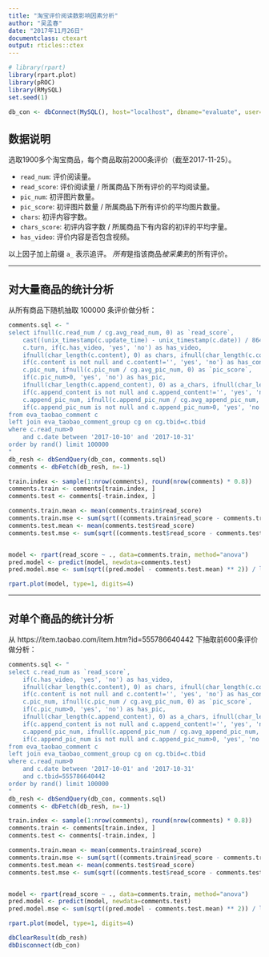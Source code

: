 ```yaml
---
title: "淘宝评价阅读数影响因素分析"
author: "吴孟春"
date: "2017年11月26日"
documentclass: ctexart
output: rticles::ctex
---
```


```r
# library(rpart)
library(rpart.plot)
library(pROC)
library(RMySQL)
set.seed(1)

db_con <- dbConnect(MySQL(), host="localhost", dbname="evaluate", user="root", password="root")
```

## 数据说明
选取1900多个淘宝商品，每个商品取前2000条评价（截至2017-11-25）。

- `read_num`: 评价阅读量。
- `read_score`: 评价阅读量 / 所属商品下所有评价的平均阅读量。
- `pic_num`: 初评图片数量。
- `pic_score`: 初评图片数量 / 所属商品下所有评价的平均图片数量。
- `chars`: 初评内容字数。
- `chars_score`: 初评内容字数 / 所属商品下有内容的初评的平均字量。
- `has_video`: 评价内容是否包含视频。

以上因子加上前缀 `a_` 表示追评。
*所有*是指该商品*被采集到*的所有评价。

---

## 对大量商品的统计分析

从所有商品下随机抽取 100000 条评价做分析：  

```r
comments.sql <- "
select ifnull(c.read_num / cg.avg_read_num, 0) as `read_score`,
    cast((unix_timestamp(c.update_time) - unix_timestamp(c.date)) / 86400 as unsigned) as days,
    c.turn, if(c.has_video, 'yes', 'no') as has_video,
    ifnull(char_length(c.content), 0) as chars, ifnull(char_length(c.content) / cg.avg_chars, 0) as `chars_score`,
    if(c.content is not null and c.content!='', 'yes', 'no') as has_content,
    c.pic_num, ifnull(c.pic_num / cg.avg_pic_num, 0) as `pic_score`,
    if(c.pic_num>0, 'yes', 'no') as has_pic,
    ifnull(char_length(c.append_content), 0) as a_chars, ifnull(char_length(c.append_content) / cg.avg_append_chars, 0) as `a_chars_score`,
    if(c.append_content is not null and c.append_content!='', 'yes', 'no') as has_a_content,
    c.append_pic_num, ifnull(c.append_pic_num / cg.avg_append_pic_num, 0) as `a_pics_score`,
    if(c.append_pic_num is not null and c.append_pic_num>0, 'yes', 'no') as has_append_pic
from eva_taobao_comment c
left join eva_taobao_comment_group cg on cg.tbid=c.tbid
where c.read_num>0
    and c.date between '2017-10-10' and '2017-10-31'
order by rand() limit 100000
"
db_resh <- dbSendQuery(db_con, comments.sql)
comments <- dbFetch(db_resh, n=-1)

train.index <- sample(1:nrow(comments), round(nrow(comments) * 0.8))
comments.train <- comments[train.index, ]
comments.test <- comments[-train.index, ]

comments.train.mean <- mean(comments.train$read_score)
comments.train.mse <- sum(sqrt((comments.train$read_score - comments.train.mean) ** 2)) / length(comments.train$read_score)
comments.test.mean <- mean(comments.test$read_score)
comments.test.mse <- sum(sqrt((comments.test$read_score - comments.test.mean) ** 2)) / length(comments.test$read_score)


model <- rpart(read_score ~ ., data=comments.train, method="anova")
pred.model <- predict(model, newdata=comments.test)
pred.model.mse <- sum(sqrt((pred.model - comments.test.mean) ** 2)) / length(pred.model)

rpart.plot(model, type=1, digits=4)
```

---

## 对单个商品的统计分析

从 https://item.taobao.com/item.htm?id=555786640442 下抽取前600条评价做分析：  

```r
comments.sql <- "
select c.read_num as `read_score`,
    if(c.has_video, 'yes', 'no') as has_video,
    ifnull(char_length(c.content), 0) as chars, ifnull(char_length(c.content) / cg.avg_chars, 0) as `chars_score`,
    if(c.content is not null and c.content!='', 'yes', 'no') as has_content,
    c.pic_num, ifnull(c.pic_num / cg.avg_pic_num, 0) as `pic_score`,
    if(c.pic_num>0, 'yes', 'no') as has_pic,
    ifnull(char_length(c.append_content), 0) as a_chars, ifnull(char_length(c.append_content) / cg.avg_append_chars, 0) as `a_chars_score`,
    if(c.append_content is not null and c.append_content!='', 'yes', 'no') as has_a_content,
    c.append_pic_num, ifnull(c.append_pic_num / cg.avg_append_pic_num, 0) as `a_pics_score`,
    if(c.append_pic_num is not null and c.append_pic_num>0, 'yes', 'no') as has_append_pic
from eva_taobao_comment c
left join eva_taobao_comment_group cg on cg.tbid=c.tbid
where c.read_num>0
    and c.date between '2017-10-01' and '2017-10-31'
    and c.tbid=555786640442
order by rand() limit 100000
"
db_resh <- dbSendQuery(db_con, comments.sql)
comments <- dbFetch(db_resh, n=-1)

train.index <- sample(1:nrow(comments), round(nrow(comments) * 0.8))
comments.train <- comments[train.index, ]
comments.test <- comments[-train.index, ]

comments.train.mean <- mean(comments.train$read_score)
comments.train.mse <- sum(sqrt((comments.train$read_score - comments.train.mean) ** 2)) / length(comments.train$read_score)
comments.test.mean <- mean(comments.test$read_score)
comments.test.mse <- sum(sqrt((comments.test$read_score - comments.test.mean) ** 2)) / length(comments.test$read_score)


model <- rpart(read_score ~ ., data=comments.train, method="anova")
pred.model <- predict(model, newdata=comments.test)
pred.model.mse <- sum(sqrt((pred.model - comments.test.mean) ** 2)) / length(pred.model)

rpart.plot(model, type=1, digits=4)
```

```r

dbClearResult(db_resh)
dbDisconnect(db_con)
```
